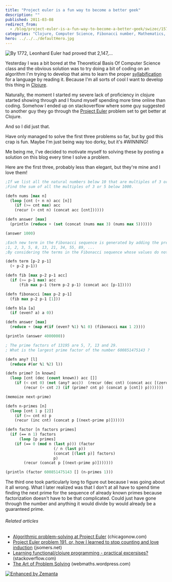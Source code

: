 ```yaml
---
title: "Project euler is a fun way to become a better geek"
description: ""
published: 2011-03-08
redirect_from:
  - /blog/project-euler-is-a-fun-way-to-become-a-better-geek/swizec/1570
categories: "Clojure, Computer Science, Fibonacci number, Mathematics, Prime factor, Prime number, Project Euler, Technical"
hero: ../../../defaultHero.jpg
---
```


![By 1772, Leonhard Euler had proved that 2,147,...](http://upload.wikimedia.org/wikipedia/commons/d/d7/Leonhard_Euler.jpg "By 1772, Leonhard Euler had proved that 2,147,...")

Yesterday I was a bit bored at the Theoretical Basis Of Computer Science class and the obvious solution was to try doing a bit of coding on an algorithm I'm trying to develop that aims to learn the proper [syllabification](http://en.wikipedia.org/wiki/Syllabification "Syllabification") for a language by reading it. Because I'm all sorts of cool I want to develop this thing in [Clojure](http://clojure.org "Clojure").

Naturally, the moment I started my severe lack of proficiency in clojure started showing through and I found myself spending more time online than coding. Somehow I ended up on stackoverflow where some guy suggested to another guy they go through the [Project Euler](http://projecteuler.net/ "Project Euler") problem set to get better at Clojure.

And so I did just that.

Have only managed to solve the first three problems so far, but by god this crap is fun. Maybe I'm just being way too dorky, but it's #WINNING!

Me being me, I've decided to motivate myself to solving these by posting a solution on this blog every time I solve a problem.

Here are the first three, probably less than elegant, but they're mine and I love them!

```lisp
;If we list all the natural numbers below 10 that are multiples of 3 or 5, we get 3, 5, 6 and 9. The sum of these multiples is 23.
;Find the sum of all the multiples of 3 or 5 below 1000.

(defn nums [max n]
  (loop [cnt (+ n n) acc [n]]
    (if (>= cnt max) acc
	(recur (+ cnt n) (concat acc [cnt])))))

(defn answer [max]
  (println (reduce + (set (concat (nums max 3) (nums max 5))))))

(answer 1000)
```

```lisp
;Each new term in the Fibonacci sequence is generated by adding the previous two terms. By starting with 1 and 2, the first 10 terms will be:
;1, 2, 3, 5, 8, 13, 21, 34, 55, 89, ...
;By considering the terms in the Fibonacci sequence whose values do not exceed four million, find the sum of the even-valued terms.

(defn term [p-2 p-1]
  (+ p-2 p-1))

(defn fib [max p-2 p-1 acc]
  (if (>= p-1 max) acc
      (fib max p-1 (term p-2 p-1) (concat acc [p-1]))))

(defn fibonacci [max p-2 p-1]
  (fib max p-2 p-1 [1]))

(defn bla [a]
  (if (even? a) a 0))

(defn answer [max]
  (reduce + (map #(if (even? %1) %1 0) (fibonacci max 1 2))))

(println (answer 4000000))
```

```lisp
; The prime factors of 13195 are 5, 7, 13 and 29.
; What is the largest prime factor of the number 600851475143 ?

(defn any? [l]
  (reduce #(or %1 %2) l))

(defn prime? [n known]
  (loop [cnt (dec (count known)) acc []]
    (if (< cnt 0) (not (any? acc)) 	(recur (dec cnt) (concat acc [(zero? (mod n (nth known cnt)))]))))) (defn next-prime [primes]   (let [n (inc (count primes))]     (let [lk (if (even? (inc (last primes))) (+ 2 (last primes)) (inc (last primes)))]       (loop [cnt lk p primes] 	(if (>= (count p) n) (last p)
	    (recur (+ cnt 2) (if (prime? cnt p) (concat p [cnt]) p)))))))

(memoize next-prime)

(defn n-primes [n]
  (loop [cnt 1 p [2]]
    (if (>= cnt n) p
	(recur (inc cnt) (concat p [(next-prime p)])))))

(defn factor [n factors primes]
  (if (== n 1) factors
      (loop [p primes]
	(if (== 0 (mod n (last p))) (factor
				     (/ n (last p))
				     (concat [(last p)] factors)
				     p)
	    (recur (concat p [(next-prime p)]))))))

(println (factor 600851475143 [] (n-primes 1)))
```

The third one took particularly long to figure out because I was going about it all wrong. What I later realized was that I don't at all have to spend time finding the next prime for the sequence of already known primes because factorization doesn't have to be that complicated. Could just have gone through the number and anything it would divide by would already be a guaranteed prime.

###### Related articles

- [Algorithmic problem-solving at Project Euler](http://www.chicagonow.com/blogs/redeye-puzzler/2011/01/algorithmic-problem-solving-at-project-euler.html) (chicagonow.com)
- [Project Euler problem 191, or, how I learned to stop counting and love induction](http://jsomers.net/blog/project-euler-problem-191-or-how-i-learned-to-stop-counting-and-love-induction) (jsomers.net)
- [Learning functional/clojure programming - practical excersises?](http://stackoverflow.com/questions/2888041/learning-functional-clojure-programming-practical-excersises) (stackoverflow.com)
- [The Art of Problem Solving](http://webmaths.wordpress.com/2011/01/05/the-art-of-problem-solving/) (webmaths.wordpress.com)

[![Enhanced by Zemanta](http://img.zemanta.com/zemified_e.png?x-id=a5eeb452-e279-40b5-af44-b543f21f7cae)](http://www.zemanta.com/ "Enhanced by Zemanta")
